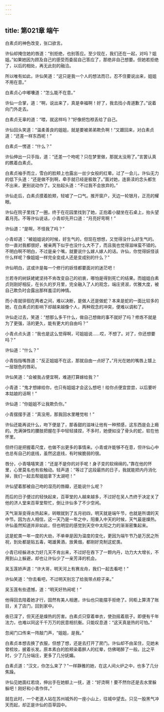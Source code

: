 ```yaml
---
---
---
```

title: 第021章 端午
---





白素贞的神色改变，张口欲言。

许仙却掩住她的唇道：“别拒绝，也别答应。至少现在，我们还在一起，对吗？姐姐。”如果她因为顾及自己的感受而委屈自己答应了，那绝非自己想要。但她若拒绝了，以后的相处，再无此刻的融洽。

所以唯有如此，许仙笑道：“这只是我一个人的想法而已，忍不住要说出来，姐姐不用在意。”

白素贞心中嘟囔道：“怎么能不在意。”

许仙一合掌，道：“啊，说出来了，真是幸福啊！好了，我去找小青道歉了。”说着向门外走去。

白素贞无辜的道：“喂，就这样吗？”好像把包袱丢给了自己。

许仙回头笑道：“温柔善良的姐姐，就是要被弟弟欺负啊！”又踱回来，对白素贞道：“还差一样东西呢！”

白素贞一愣道：“什么？”

许仙伸出一只手指，道：“还差一个吻呢？只在梦里做，那就太没用了。”言罢认真的瞧着白素贞。

白素贞袖手而立，雪白的脸颊上也露出一丝少女般的红晕。过了一会儿，许仙无力的低下头道：“还是做不到啊，牵手就已经是极致了。”面对她，连亵渎的念头都生不出来，更别说动作了。又抬起头道：“不过我不会放弃的。”

许仙走后，白素贞摸着脸颊，轻嘘了一口气。推开窗户，天边一轮银月，正亮的耀眼。

许仙在院子里找了一圈，终于在花园里找到了她，正抱着小腿坐在石桌上，抬头望着月亮。不等许仙说话，小青却先开口道：“月亮好弯啊！”

许仙道：“是啊，不怪我了吗？”

小青却道：“被姐姐说的时候，好生气的，但现在想想，又觉得没什么好生气的。你一直对我都很好，被亲两下似乎也没什么大不了，而且我也觉得滋味蛮不错的。不明白啊不明白，不过是亲个嘴，就要说什么嫁人嫁人的话。许仙，你觉得妖怪该什么样呢？像姐姐一样完全变成人还是变成别的什么？”

许仙明白，这或许是每一个修行的妖怪都要面对的迷茫吧！

兰若寺的树妖姥姥坚持不肯改变自己的初衷，哪怕是得到死亡的结果。而姐姐白素贞则刚好相反，在长久的岁月里，完全融入了人的观念，端庄贤淑，优雅大度，被自己欺负时会露出那样羞涩的神情。

而小青就徘徊在两者之间，难以决断，是做人还是做蛇？本来是蛇的一面比较多的她，在白素贞的影响下却越来越像个人，两种观念的冲突，便难以调和了。

许仙走过去，笑道：“想那么多干什么，做自己想做的事不就好了吗？修炼不就是为了更强，活的更久，能有更大的自由吗？”

小青点点头道：“我也是这么觉得啊，可姐姐说……哎，不想了。对了，你还想要吗？”

许仙道：“什么？”

小青指指嘴唇道：“反正姐姐不在这，那就自由一点好了。”月光在她的嘴唇上镀上一层银色的唇彩。

许仙笑道：“会被我占便宜啊，难道打算嫁给我？”

小青道：“鬼才想嫁给你，也只有姐姐才会这么想吧！给你点便宜尝尝，以后要听本姑娘的话啊！”

许仙道：“你姐姐不让我欺负你。”

小青摆摆手道：“真没用，那我回水里睡觉啦！”

许仙还能再说什么，吻下便是了，那香甜的滋味让他有一种预感，这东西是会上瘾的。充满弹性的腰肢把握在手中轻轻揉捏，不多时，她便如没了骨头的蛇，软在他怀里。

但终归是把握着尺度，也做不出更多的事情来。小青或许能够不在意，但许仙心中也总有自己的底线，虽然这底线，有时候脆弱的很。

唇分，小青嘻嘻笑道：“还是不是你的对手呢！身子变的软绵绵的。”靠在他的怀里，心里莫名也有些触动。轻声道：“等过了这段最热的日子，我就能把内丹消化掉，我们一起去帮姐姐拿下太湖吧！”

许仙望着那被自己吻的湿亮的唇瓣，还能说什么呢？

而后的日子便过的轻快起来，百草堂的人越来越多，不过好在吴人杰终于决定关了他的济人堂来百草堂帮忙，倒让许仙多了不少空闲。

天气渐渐变得炎热起来，转眼就到了五月初四，明天就是端午节，也就是所谓的天中节。因为古人相信，这一天乃是一年之中，阳重入中天的时候，天气最是燥热。许仙虽然知道并非如此，但也明显的感觉到天空中太阳之力的渐渐密集起来。

这是蛇类一年一度的大劫，不单单是因为温度的变化，更因为端午节乃是万民之所祝，到处都是贴五毒，喝雄黄酒，放黄烟，都刚好克制这蛇类。

小青已经躲进水力好几天不肯出来，不过好在吞下了一颗内丹，功力大大增长，不用到山上躲避，却也让许仙少了一亲芳泽的机会。

吴玉莲娇声道：“许大哥，明天河上有赛龙舟，我们一起去看吧！”

许仙笑道：“你去看吧，不过明天别忘了给我带点粽子来。”

吴玉莲有些遗憾，道：“明天好热闹呢！”

他得回去陪着她才行，固然有美人相邀，许仙也只能摆手拒绝了。同柜上算清了账目，关了店门，回到家中。

夜已深了，但天还是燥热的厉害。白素贞只穿着单衣，使劲摇着扇子。即便有千年法力，也难以同这千千万万的民意相抗衡。只能叹息道：“这天真是热的可怕。”

忽闻门口传来一阵敲门声，“姐姐，是我。”

白素贞本想去换了衣服，但想了想，还是去打开了房门。许仙却不由呆住，见她未曾梳妆，披着长发。原本素白的脸颊染着醉人的红晕，仿佛喝醉了一般。比之平时，少了几分端庄，更多了几分妩媚。

白素贞道：“汉文，你怎么来了？”一样静雅的她，在这人间火炉之中，也多了几分焦躁。

许仙见她面红若烧，伸出手在她额上一抚，道：“好烫啊！要不然你还是去水里躲躲吧！刚好和小青作伴。”

就在此时，一个老道人站在苏州城外的一座小山上，往城中望去。只见一股黑气冲天而起，却正是许仙的百草园中。